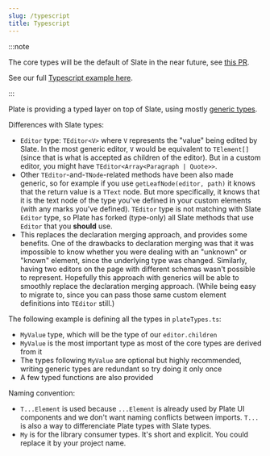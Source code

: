 ```yaml
---
slug: /typescript
title: Typescript
---
```


:::note

The core types will be the default of Slate in the near future, see [this PR](https://github.com/ianstormtaylor/slate/pull/4177).
 
See our full [Typescript example here](https://github.com/udecode/plate/blob/main/apps/www/src/TypescriptApp.tsx).

:::

Plate is providing a typed layer on top of Slate, using mostly [generic types](https://www.typescriptlang.org/docs/handbook/2/generics.html).

Differences with Slate types:
- `Editor` type: `TEditor<V>` where `V` represents the "value" being edited by Slate. In the most generic editor, `V` would be equivalent to `TElement[]` (since that is what is accepted as children of the editor). But in a custom editor, you might have `TEditor<Array<Paragraph | Quote>>`.
- Other `TEditor`-and-`TNode`-related methods have been also made generic, so for example if you use `getLeafNode(editor, path)` it knows that the return value is a `TText` node. But more specifically, it knows that it is the text node of the type you've defined in your custom elements (with any marks you've defined). `TEditor` type is not matching with Slate `Editor` type, so Plate has forked (type-only) all Slate methods that use `Editor` that you **should** use.
- This replaces the declaration merging approach, and provides some benefits. One of the drawbacks to declaration merging was that it was impossible to know whether you were dealing with an "unknown" or "known" element, since the underlying type was changed. Similarly, having two editors on the page with different schemas wasn't possible to represent. Hopefully this approach with generics will be able to smoothly replace the declaration merging approach. (While being easy to migrate to, since you can pass those same custom element definitions into `TEditor` still.)

The following example is defining all the types in `plateTypes.ts`:
- `MyValue` type, which will be the type of our `editor.children`
- `MyValue` is the most important type as most of the core types are derived from it
- The types following `MyValue` are optional but highly recommended, writing generic types are redundant so try doing it only once
- A few typed functions are also provided


<TypescriptSandpack />

Naming convention:
- `T...Element` is used because `...Element` is already used by Plate UI components and we don't want naming conflicts between imports. `T...` is also a way to differenciate Plate types with Slate types.
- `My` is for the library consumer types. It's short and explicit. You could replace it by your project name.
